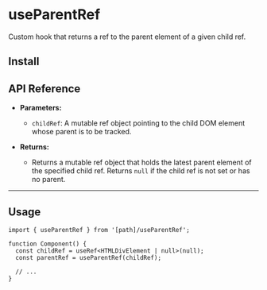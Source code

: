 
# useParentRef

Custom hook that returns a ref to the parent element of a given child ref.

## Install

<FileCode path="hooks/foundations/useParentRef" />

## API Reference

- **Parameters:**

  - `childRef`: A mutable ref object pointing to the child DOM element whose parent is to be tracked.

- **Returns:**
  - Returns a mutable ref object that holds the latest parent element of the specified child ref. Returns `null` if the child ref is not set or has no parent.

---

## Usage

```tsx copy
import { useParentRef } from '[path]/useParentRef';

function Component() {
  const childRef = useRef<HTMLDivElement | null>(null);
  const parentRef = useParentRef(childRef);

  // ...
}
```
